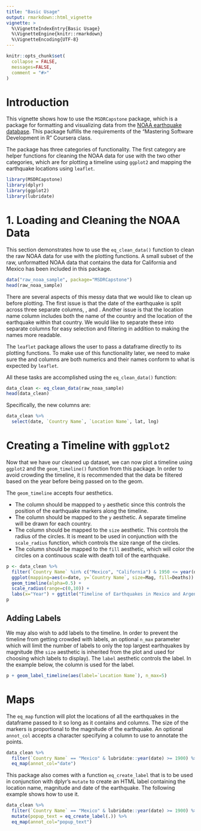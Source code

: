 ```yaml
---
title: "Basic Usage"
output: rmarkdown::html_vignette
vignette: >
  %\VignetteIndexEntry{Basic Usage}
  %\VignetteEngine{knitr::rmarkdown}
  %\VignetteEncoding{UTF-8}
---
```


```r
knitr::opts_chunk$set(
  collapse = FALSE,
  messages=FALSE,
  comment = "#>"
)
```

# Introduction

This vignette shows how to use the `MSDRCapstone` package, which is a package for formatting and visualizing data from the [NOAA earthquake database](https://www.ngdc.noaa.gov/hazel/view/hazards/earthquake/search). This package fulfills the requirements of the "Mastering Software Development in R" Coursera class.

The package has three categories of functionality. The first category are helper functions for cleaning the NOAA data for use with the two other categories, which are for plotting a timeline using `ggplot2` and mapping the earthquake locations using `leaflet`. 

```r
library(MSDRCapstone)
library(dplyr)
library(ggplot2)
library(lubridate)
```



# 1. Loading and Cleaning the NOAA Data

This section demonstrates how to use the `eq_clean_data()` function to clean the raw NOAA data for use with the plotting functions. A small subset of the raw, unformatted NOAA data that contains the data for California and Mexico has been included in this package. 

```r
data("raw_noaa_sample", package="MSDRCapstone")
head(raw_noaa_sample)
```

There are several aspects of this messy data that we would like to clean up before plotting. The first issue is that the date of the earthquake is split across three separate columns, \emph{Mo}, \emph{Dy} and \emph{Year}. Another issue is that the location name column includes both the name of the country and the location of the earthquake within that country. We would like to separate these into separate columns for easy selection and filtering in addition to making the names more readable. 

The `leaflet` package allows the user to pass a dataframe directly to its plotting functions. To make use of this functionality later, we need to make sure the \emph{Latitude} and \emph{Longitude} columns are both numerics and their names conform to what is expected by `leaflet`. 

All these tasks are accomplished using the `eq_clean_data()` function:

```r
data_clean <- eq_clean_data(raw_noaa_sample)
head(data_clean)
```
Specifically, the new columns are:
```r
data_clean %>%
  select(date, `Country Name`, `Location Name`, lat, lng)
```


# Creating a Timeline with `ggplot2`

Now that we have our cleaned up dataset, we can now plot a timeline using `ggplot2` and the `geom_timeline()` function from this package. In order to avoid crowding the timeline, it is recommended that the data be filtered based on the year before being passed on to the geom.

The `geom_timeline` accepts four aesthetics. 

* The \emph{date} column should be mappped to `y` aesthetic since this controls the position of the earthquake markers along the timeline. 
* The \emph{Country Name} column should be mapped to the `y` aesthetic. A separate timeline will be drawn for each country. 
* The \emph{Mag} column should be mapped to the `size` aesthetic. This controls the radius of the circles. It is meant to be used in conjunction with the `scale_radius` function, which controls the size range of the circles.
* The \emph{Deaths} column should be mapped to the `fill` aesthetic, which will color the circles on a continuous scale with death toll of the earthquake. 


```r
p <- data_clean %>%
  filter(`Country Name` %in% c("Mexico", "California") & 1950 <= year(date) & year(date) <= 2022) %>%
  ggplot(mapping=aes(x=date, y=`Country Name`, size=Mag, fill=Deaths)) + 
  geom_timeline(alpha=0.5) + 
  scale_radius(range=c(0,10)) +
  labs(x="Year") + ggtitle("Timeline of Earthquakes in Mexico and Argentina") 
p
```

## Adding Labels
We may also wish to add labels to the timeline. In order to prevent the timeline from getting crowded with labels, an optional `n_max` parameter which will limit the number of labels to only the top largest earthquakes by magnitude (the `size` aesthetic is inherited from the plot and used for choosing which labels to display). The `label` aesthetic controls the label. In the example below, the \emph{Location Name} column is used for the label. 

```r
p + geom_label_timeline(aes(label=`Location Name`), n_max=5)
```


# Maps

The `eq_map` function will plot the locations of all the earthquakes in the dataframe passed to it so long as it contains \emph{lat} and \emph{lng} columns. The size of the markers is proportional to the magnitude of the earthquake. An optional `annot_col` accepts a character specifying a column to use to annotate the points. 

```r
data_clean %>%
  filter(`Country Name` == "Mexico" & lubridate::year(date) >= 1900) %>%
  eq_map(annot_col="date")

```

This package also comes with a function `eq_create_label` that is to be used in conjunction with dplyr's `mutate` to create an HTML label containing the location name, magnitude and date of the earthquake. The following example shows how to use it. 

```r
data_clean %>%
  filter(`Country Name` == "Mexico" & lubridate::year(date) >= 1900) %>%
  mutate(popup_text = eq_create_label(.)) %>%
  eq_map(annot_col="popup_text")


```





